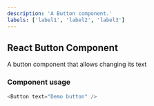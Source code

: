 ```yaml
---
description: 'A Button component.'
labels: ['label1', 'label2', 'label3']
---
```



## React Button Component

A button component that allows changing its text

### Component usage
```js
<Button text="Demo button" />
```
